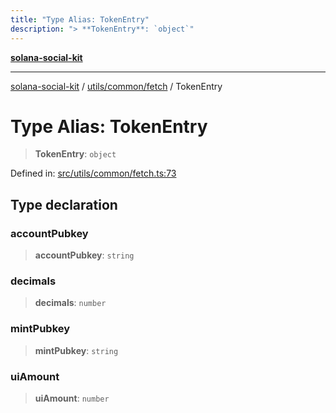 ```yaml
---
title: "Type Alias: TokenEntry"
description: "> **TokenEntry**: `object`"
---
```


[**solana-social-kit**](../../../../README.mdx)

***

[solana-social-kit](../../../../README.mdx) / [utils/common/fetch](../README.mdx) / TokenEntry

# Type Alias: TokenEntry

> **TokenEntry**: `object`

Defined in: [src/utils/common/fetch.ts:73](https://github.com/SendArcade/solana-app-kit/blob/bd4b3556b8f469c27ebb06f4df65b3a36b43ba3b/src/utils/common/fetch.ts#L73)

## Type declaration

### accountPubkey

> **accountPubkey**: `string`

### decimals

> **decimals**: `number`

### mintPubkey

> **mintPubkey**: `string`

### uiAmount

> **uiAmount**: `number`
